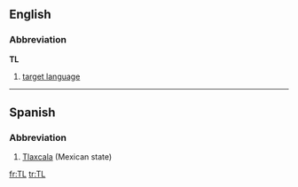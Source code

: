 ==English==

===Abbreviation===
'''TL'''

# {{linguistics}} [[target language]]

----
==Spanish==
===Abbreviation===
#[[Tlaxcala]] (Mexican state)

[[fr:TL]]
[[tr:TL]]